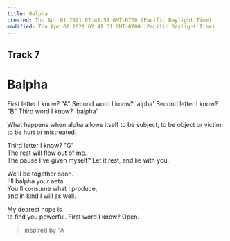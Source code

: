```yaml
---
title: Balpha
created: Thu Apr 01 2021 02:41:51 GMT-0700 (Pacific Daylight Time)
modified: Thu Apr 01 2021 02:41:51 GMT-0700 (Pacific Daylight Time)
---
```

## Track 7
# Balpha

First letter I know? "A"
Second word I know? 'alpha'
Second letter I know? "B"
Third word I know? 'balpha'

What happens when alpha allows
itself to be subject,
to be object or victim,
to be hurt or mistreated.

Third letter I know? "G"  
The rest will flow out of me.  
The pause I've given myself?
Let it rest, and lie with you.

We'll be together soon.  
I'll balpha your aeta.  
You'll consume what I produce,  
and in kind I will as well.  
  
My dearest hope is  
to find you powerful.
First word I know? Open.

> inspired by "A
